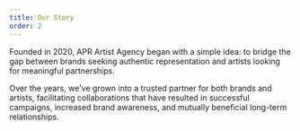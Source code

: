 ```yaml
---
title: Our Story
order: 2
---
```

Founded in 2020, APR Artist Agency began with a simple idea: to bridge the gap between brands seeking authentic representation and artists looking for meaningful partnerships.

Over the years, we've grown into a trusted partner for both brands and artists, facilitating collaborations that have resulted in successful campaigns, increased brand awareness, and mutually beneficial long-term relationships.
